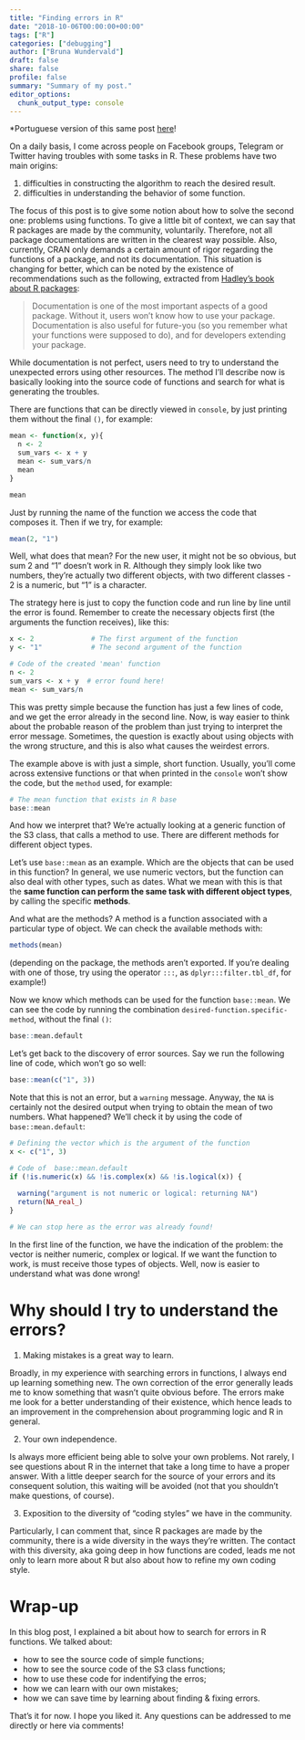 ```yaml
---
title: "Finding errors in R"
date: "2018-10-06T00:00:00+00:00"
tags: ["R"]
categories: ["debugging"]
author: ["Bruna Wundervald"]
draft: false
share: false
profile: false
summary: "Summary of my post."
editor_options: 
  chunk_output_type: console
---
```


*Portuguese version of this same post [here](https://www.curso-r.com/blog/2018-09-03-funcoes/)!

On a daily basis, I come across people on Facebook groups, Telegram
or Twitter having troubles with some tasks in R. These
problems have two main origins:

  1. difficulties in constructing the algorithm to reach the desired result.
  2. difficulties in understanding the behavior of some function. 

The focus of this post is to give some notion about how to 
solve the second one: problems using functions. To give a little
bit of context, we can say that R packages are made by 
the community, voluntarily. Therefore, not all package documentations 
are written in the clearest way possible.  Also, currently, 
CRAN only demands a certain amount of rigor regarding the 
functions of a package, and not its documentation. This 
situation is changing for better, which can be noted 
by the existence of recommendations such as the following, 
extracted from [Hadley's book about R packages](http://r-pkgs.had.co.nz/):


> Documentation is one of the most important aspects of a good package. Without it, users won’t know how to use your package. Documentation is also useful for future-you (so you remember what your functions were supposed to do), and for developers extending your package.

While documentation is not perfect, users need to try to understand
the unexpected errors using other resources. The method I'll 
describe now is basically looking into the source code of 
functions and search for what is generating the troubles. 

There are functions that can be directly viewed in `console`, 
by just printing them without the final `()`, for example: 

```r
mean <- function(x, y){
  n <- 2
  sum_vars <- x + y
  mean <- sum_vars/n
  mean
}

mean
```

Just by running the name of the function we access
the code that composes it. Then if we try, 
for example:

```r
mean(2, "1")
```


Well, what does that mean? For the new user, it might not be 
so obvious, but sum 2 and "1" doesn't work in R. Although they simply look
like two numbers, they're actually two different objects, with 
two different classes - 2 is a numeric, but "1" is a character. 

The strategy here is just to copy the function code 
and run line by line until the error is found. Remember to 
create the necessary objects first (the arguments the function
receives), like this: 

```r
x <- 2              # The first argument of the function
y <- "1"            # The second argument of the function

# Code of the created 'mean' function   
n <- 2
sum_vars <- x + y  # error found here!
mean <- sum_vars/n
```

This was pretty simple because the function has just a few lines of code, 
and we get the error already in the second line. Now, 
is way easier to think about the probable reason of the problem
than just trying to interpret the error message. Sometimes, the 
question is exactly about using objects with the wrong structure,
and this is also what causes the weirdest errors.

The example above is with just a simple, short function. Usually, 
you'll come across extensive functions or that when printed in the
`console` won't show the code, but the `method` used, for
example: 

```r
# The mean function that exists in R base
base::mean
```

And how we interpret that? We're actually looking at a generic
function of the S3 class, that calls a method to use. There are 
different methods for different object types. 

Let's use  `base::mean` as an example. Which are the objects
that can be used in this function? In general, we use 
numeric vectors, but the function can also deal with other types, 
such as dates. What we mean with this is that the **same function 
can perform the same task with different object types**, by 
calling the specific **methods**. 

And what are the methods? A method is a function associated 
with a particular type of object. We can check the available methods with:

```r
methods(mean)
```

(depending on the package, the methods aren't exported. If you're 
dealing with one of those, try using the operator `:::`, as 
`dplyr:::filter.tbl_df`, for example!)

Now we know which methods can be used for the function 
`base::mean`. We can see the code by running the 
combination `desired-function.specific-method`, without 
the final `()`: 

```r
base::mean.default
```

Let's get back to the discovery of error sources. Say we run the
following line of code, which won't go so well: 


```r
base::mean(c("1", 3))
```

Note that this is not an error, but a `warning` message. Anyway, 
the `NA` is certainly not the desired output when trying to obtain
the mean of two numbers. What happened? We'll check it by
using the code of  `base::mean.default`: 


```r
# Defining the vector which is the argument of the function
x <- c("1", 3)

# Code of  base::mean.default 
if (!is.numeric(x) && !is.complex(x) && !is.logical(x)) {
  
  warning("argument is not numeric or logical: returning NA")
  return(NA_real_)
}

# We can stop here as the error was already found!
```

In the first line of the function, we have the indication 
of the problem: the vector is neither numeric, complex or logical. If
we want the function to work, is must receive those types of objects.
Well, now is easier to understand what was done wrong! 

# Why should I try to understand the errors?

1. Making mistakes is a great way to learn. 

Broadly, in my experience with searching errors in functions, I 
always end up learning something new. The own correction of the error
generally leads me to know something that wasn't quite 
obvious before. The errors make me look for a better understanding 
of their existence, which hence leads to an improvement in 
the comprehension about programming logic and R in general. 

2. Your own independence. 

Is always more efficient being able to solve your own problems. Not
rarely, I see questions about R in the internet
that take a long time to have a proper answer. With a little deeper 
search for the source of your errors and its consequent solution, 
this waiting will be avoided (not that you shouldn't make 
questions, of course). 

3. Exposition to the diversity of "coding styles" we have in 
the community. 

Particularly, I can comment that, since R packages are made by the
community, there is a wide diversity in the ways they're written. 
The contact with this diversity, aka going deep in how functions
are coded, leads me not only to learn more about R but also about
how to refine my own coding style. 

# Wrap-up

In this blog post, I explained a bit about how to search for errors
in R functions. We talked about:

  - how to see the source code of simple functions; 
  - how to see the source code of the S3 class functions;
  - how to use these code for indentifying the erros;
  - how we can learn with our own mistakes; 
  - how we can save time by learning about finding & fixing errors. 

That's it for now. I hope you liked it. Any questions can be addressed
to me directly or here via comments! 
